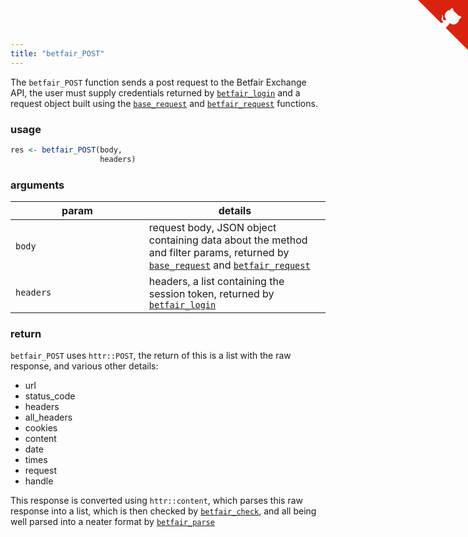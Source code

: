```yaml
---
title: "betfair_POST"
---
```


The `betfair_POST` function sends a post request to the Betfair Exchange API, the user must supply credentials returned by [`betfair_login`](betfair_login.html) and a request object built using the [`base_request`](request_functions.html#base_request) and [`betfair_request`](request_functions.html#betfair_request) functions.

### usage

```r
res <- betfair_POST(body,
                    headers)
```

### arguments

param | details
------|--------
`body` | request body, JSON object containing data about the method and filter params, returned by [`base_request`](base_request.html) and [`betfair_request`](betfair_request.html)
`headers` | headers, a list containing the session token, returned by [`betfair_login`](betfair_login.html)

### return

`betfair_POST` uses `httr::POST`, the return of this is a list with the raw response, and various other details:

* url
* status_code
* headers
* all_headers
* cookies
* content
* date
* times
* request
* handle

This response is converted using `httr::content`, which parses this raw response into a list, which is then checked by [`betfair_check`](betfair_check.html), and all being well parsed into a neater format by [`betfair_parse`](betfair_parse.html)


<a href="https://github.com/durtal/betfaiR" class="github-corner"><svg width="80" height="80" viewBox="0 0 250 250" style="fill:#d9230f; color:#fcfcfc; position: absolute; top: 0; border: 0; right: 0;"><path d="M0,0 L115,115 L130,115 L142,142 L250,250 L250,0 Z"></path><path d="M128.3,109.0 C113.8,99.7 119.0,89.6 119.0,89.6 C122.0,82.7 120.5,78.6 120.5,78.6 C119.2,72.0 123.4,76.3 123.4,76.3 C127.3,80.9 125.5,87.3 125.5,87.3 C122.9,97.6 130.6,101.9 134.4,103.2" fill="currentColor" style="transform-origin: 130px 106px;" class="octo-arm"></path><path d="M115.0,115.0 C114.9,115.1 118.7,116.5 119.8,115.4 L133.7,101.6 C136.9,99.2 139.9,98.4 142.2,98.6 C133.8,88.0 127.5,74.4 143.8,58.0 C148.5,53.4 154.0,51.2 159.7,51.0 C160.3,49.4 163.2,43.6 171.4,40.1 C171.4,40.1 176.1,42.5 178.8,56.2 C183.1,58.6 187.2,61.8 190.9,65.4 C194.5,69.0 197.7,73.2 200.1,77.6 C213.8,80.2 216.3,84.9 216.3,84.9 C212.7,93.1 206.9,96.0 205.4,96.6 C205.1,102.4 203.0,107.8 198.3,112.5 C181.9,128.9 168.3,122.5 157.7,114.1 C157.9,116.9 156.7,120.9 152.7,124.9 L141.0,136.5 C139.8,137.7 141.6,141.9 141.8,141.8 Z" fill="currentColor" class="octo-body"></path></svg></a><style>.github-corner:hover .octo-arm{animation:octocat-wave 560ms ease-in-out}@keyframes octocat-wave{0%,100%{transform:rotate(0)}20%,60%{transform:rotate(-25deg)}40%,80%{transform:rotate(10deg)}}@media (max-width:500px){.github-corner:hover .octo-arm{animation:none}.github-corner .octo-arm{animation:octocat-wave 560ms ease-in-out}}</style>
